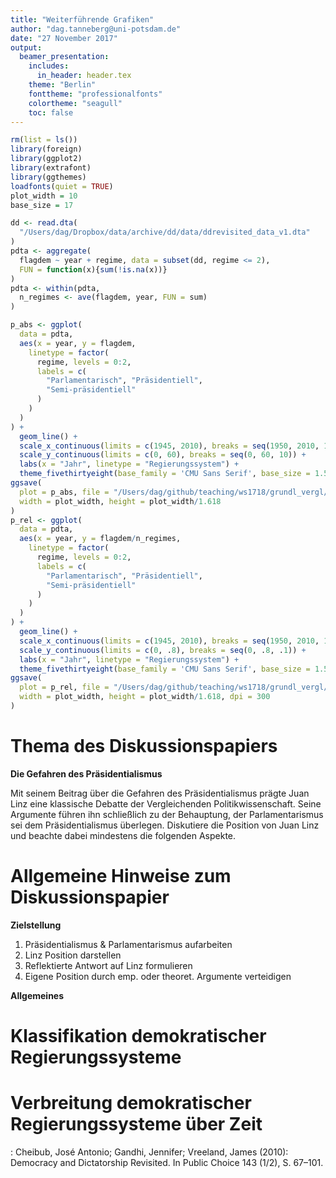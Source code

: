 ```yaml
---
title: "Weiterführende Grafiken"
author: "dag.tanneberg@uni-potsdam.de"
date: "27 November 2017"
output:
  beamer_presentation:
    includes:
      in_header: header.tex
    theme: "Berlin"
    fonttheme: "professionalfonts"
    colortheme: "seagull"
    toc: false
---
```


```r
rm(list = ls())
library(foreign)
library(ggplot2)
library(extrafont)
library(ggthemes)
loadfonts(quiet = TRUE)
plot_width = 10
base_size = 17

dd <- read.dta(
  "/Users/dag/Dropbox/data/archive/dd/data/ddrevisited_data_v1.dta"
)
pdta <- aggregate(
  flagdem ~ year + regime, data = subset(dd, regime <= 2),
  FUN = function(x){sum(!is.na(x))}
)
pdta <- within(pdta,
  n_regimes <- ave(flagdem, year, FUN = sum)
)

p_abs <- ggplot(
  data = pdta,
  aes(x = year, y = flagdem,
    linetype = factor(
      regime, levels = 0:2,
      labels = c(
        "Parlamentarisch", "Präsidentiell",
        "Semi-präsidentiell"
      )
    )
  )
) +
  geom_line() +
  scale_x_continuous(limits = c(1945, 2010), breaks = seq(1950, 2010, 10)) +
  scale_y_continuous(limits = c(0, 60), breaks = seq(0, 60, 10)) +
  labs(x = "Jahr", linetype = "Regierungssystem") +
  theme_fivethirtyeight(base_family = 'CMU Sans Serif', base_size = 1.5 * base_size)
ggsave(
  plot = p_abs, file = "/Users/dag/github/teaching/ws1718/grundl_vergl/07/p_abs.pdf",
  width = plot_width, height = plot_width/1.618
)
p_rel <- ggplot(
  data = pdta,
  aes(x = year, y = flagdem/n_regimes,
    linetype = factor(
      regime, levels = 0:2,
      labels = c(
        "Parlamentarisch", "Präsidentiell",
        "Semi-präsidentiell"
      )
    )
  )
) +
  geom_line() +
  scale_x_continuous(limits = c(1945, 2010), breaks = seq(1950, 2010, 10)) +
  scale_y_continuous(limits = c(0, .8), breaks = seq(0, .8, .1)) +
  labs(x = "Jahr", linetype = "Regierungssystem") +
  theme_fivethirtyeight(base_family = 'CMU Sans Serif', base_size = 1.5 * base_size)
ggsave(
  plot = p_rel, file = "/Users/dag/github/teaching/ws1718/grundl_vergl/07/p_rel.pdf",
  width = plot_width, height = plot_width/1.618, dpi = 300
)
```

# Thema des Diskussionspapiers

**Die Gefahren des Präsidentialismus**

Mit seinem Beitrag über die Gefahren des Präsidentialismus
prägte Juan Linz eine klassische Debatte der Vergleichenden
Politikwissenschaft. Seine Argumente führen ihn schließlich
zu der Behauptung, der Parlamentarismus sei dem
Präsidentialismus überlegen. Diskutiere die Position von Juan
Linz und beachte dabei mindestens die folgenden Aspekte.

\begin{enumerate}
  \item Was unterscheidet den Präsidentialismus vom Parlamentarismus?
  \item Woran krankt der Präsidentialismus laut Juan Linz?
  \item Stützen empirische Studien Linz Position?
\end{enumerate}

# Allgemeine Hinweise zum Diskussionspapier

**Zielstellung**

1. Präsidentialismus & Parlamentarismus aufarbeiten
1. Linz Position darstellen
2. Reflektierte Antwort auf Linz formulieren
3. Eigene Position durch emp. oder theoret. Argumente verteidigen

**Allgemeines** 

\begin{itemize}
  \item \textbf{Umfang} $1000$ Wörter ($\pm 20\%$ Toleranz)
  \item \textbf{Formatierungsvorgaben} beachten
  \item \textbf{Dateiformat} PDF
  \item \textbf{Abgabe} 11. Dezember 2017 per \href{mailto:dag.tanneberg@uni-potsdam.de}{Email}
\end{itemize}

# Klassifikation demokratischer Regierungssysteme

\begin{tikzpicture}[level distance = 6em, sibling distance = 14em]
\node (0) {
  \itshape
  \begin{tabular}{l}
    Ist die Regierung dem gewählten\\
    Parlament politisch verantwortlich?
  \end{tabular}
  }
  child{ node (1) {Präsidentialismus} }
  child{
    node (2) {
    \itshape
    \begin{tabular}{l}
      Wurde das Staatsoberhaupt für\\
      eine feste Amtszeit direkt gewählt?
    \end{tabular}
    }
    child{ node (3) {Semipräsidentialismus} }
    child{ node (4) {Parlamentarismus} }
  } ;
\draw node [left of = at 0] at ($(0)!.5!(1)$) {Nein} ;
\draw node [right of = at 0] at ($(0)!.5!(2)$) {Ja} ;
\draw node [left of = at 1] at ($(2)!.5!(3)$) {Ja} ;
\draw node [right of = at 1] at ($(2)!.5!(4)$) {Nein} ;
\end{tikzpicture}

# Verbreitung demokratischer Regierungssysteme über Zeit

\begin{columns}
  \begin{column}{.5\linewidth}
  \begin{figure}[t]
    \centering
    \subcaption*{Absolute Anzahl}
    \includegraphics[width = \linewidth]{/Users/dag/github/teaching/ws1718/grundl_vergl/07/p_abs.pdf}
  \end{figure}
  \end{column}
  \begin{column}{.5\linewidth}
  \begin{figure}[t]
    \subcaption*{Relative Anzahl}
    \includegraphics[width = \linewidth]{/Users/dag/github/teaching/ws1718/grundl_vergl/07/p_rel.pdf}
  \end{figure}
  \end{column}
\end{columns}
\footnotesize
\textit{Quelle}: Cheibub, José Antonio; Gandhi, Jennifer; Vreeland, James (2010): Democracy and Dictatorship Revisited. In Public Choice 143 (1/2), S. 67–101.

